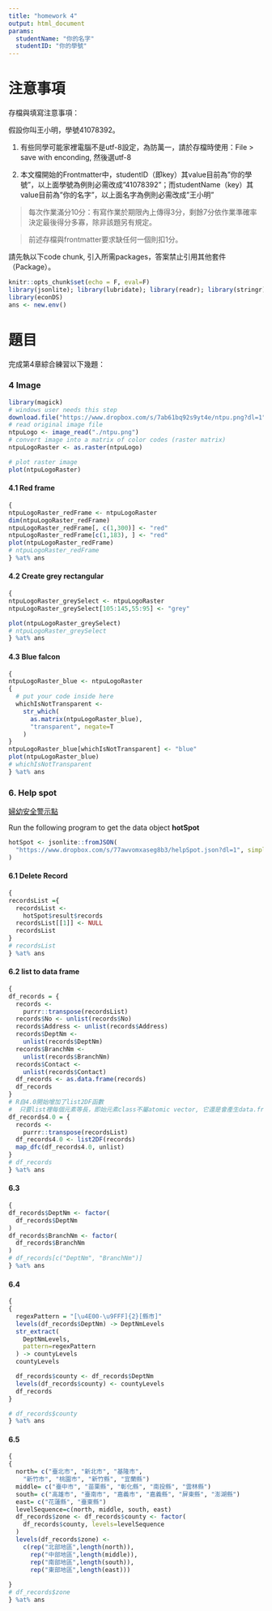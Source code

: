 ```yaml
---
title: "homework 4"
output: html_document
params:
  studentName: "你的名字"
  studentID: "你的學號"
---
```


# 注意事項

存檔與填寫注意事項：

假設你叫王小明，學號41078392。

  1. 有些同學可能家裡電腦不是utf-8設定，為防萬一，請於存檔時使用：File > save with enconding, 然後選utf-8

  2. 本文檔開始的Frontmatter中，studentID（即key）其value目前為"你的學號"，以上面學號為例則必需改成"41078392"；而studentName（key）其value目前為"你的名字"，以上面名字為例則必需改成"王小明"
  
> 每次作業滿分10分：有寫作業於期限內上傳得3分，剩餘7分依作業準確率決定最後得分多寡，除非該題另有規定。

> 前述存檔與frontmatter要求缺任何一個則扣1分。

請先執以下code chunk, 引入所需packages，答案禁止引用其他套件（Package）。
```r
knitr::opts_chunk$set(echo = F, eval=F)
library(jsonlite); library(lubridate); library(readr); library(stringr); library(purrr)
library(econDS)
ans <- new.env()
```

# 題目

完成第4章綜合練習以下幾題：

### 4 Image

```r
library(magick)
# windows user needs this step
download.file("https://www.dropbox.com/s/7ab61bq92s9yt4e/ntpu.png?dl=1",destfile = "./ntpu.png",mode = "wb")
# read original image file
ntpuLogo <- image_read("./ntpu.png")
# convert image into a matrix of color codes (raster matrix)
ntpuLogoRaster <- as.raster(ntpuLogo)

# plot raster image
plot(ntpuLogoRaster)
```


#### 4.1 Red frame


```r
{
ntpuLogoRaster_redFrame <- ntpuLogoRaster
dim(ntpuLogoRaster_redFrame)
ntpuLogoRaster_redFrame[, c(1,300)] <- "red"
ntpuLogoRaster_redFrame[c(1,183), ] <- "red"
plot(ntpuLogoRaster_redFrame)
# ntpuLogoRaster_redFrame
} %at% ans
```

#### 4.2 Create grey rectangular

```r
{
ntpuLogoRaster_greySelect <- ntpuLogoRaster
ntpuLogoRaster_greySelect[105:145,55:95] <- "grey"

plot(ntpuLogoRaster_greySelect)
# ntpuLogoRaster_greySelect
} %at% ans
```

#### 4.3 Blue falcon 

```r
{
ntpuLogoRaster_blue <- ntpuLogoRaster
{
  # put your code inside here
  whichIsNotTransparent <-
    str_which(
      as.matrix(ntpuLogoRaster_blue),
      "transparent", negate=T
    )
}
ntpuLogoRaster_blue[whichIsNotTransparent] <- "blue"
plot(ntpuLogoRaster_blue)
# whichIsNotTransparent
} %at% ans
```

### 6. Help spot
[婦幼安全警示點](https://data.gov.tw/dataset/6247)

Run the following program to get the data object **hotSpot**
```r
hotSpot <- jsonlite::fromJSON(
  "https://www.dropbox.com/s/77awvomxaseg8b3/helpSpot.json?dl=1", simplifyDataFrame = F
)
```


#### 6.1 Delete Record

```r
{
recordsList ={
  recordsList <- 
    hotSpot$result$records
  recordsList[[1]] <- NULL
  recordsList
}
# recordsList
} %at% ans
```

#### 6.2 list to data frame

```r
{
df_records = {
  records <-
    purrr::transpose(recordsList)
  records$No <- unlist(records$No)
  records$Address <- unlist(records$Address)
  records$DeptNm <-
    unlist(records$DeptNm)
  records$BranchNm <-
    unlist(records$BranchNm)
  records$Contact <-
    unlist(records$Contact)
  df_records <- as.data.frame(records)
  df_records
}
# R自4.0開始增加了list2DF函數
#  只要list裡每個元素等長，即始元素class不屬atomic vector, 它還是會產生data.frame且有正確的column數目，但每個column class還是list, 如要atomic vector依然要一一unlist. 
df_records4.0 = {
  records <-
    purrr::transpose(recordsList)
  df_records4.0 <- list2DF(records)
  map_dfc(df_records4.0, unlist) 
}
# df_records
} %at% ans
```

#### 6.3

```r
{
df_records$DeptNm <- factor(
  df_records$DeptNm
)
df_records$BranchNm <- factor(
  df_records$BranchNm
)
# df_records[c("DeptNm", "BranchNm")]
} %at% ans
```

#### 6.4

```r
{
{
  regexPattern = "[\u4E00-\u9FFF]{2}[縣市]"
  levels(df_records$DeptNm) -> DeptNmLevels
  str_extract(
    DeptNmLevels,
    pattern=regexPattern
  ) -> countyLevels
  countyLevels

  df_records$county <- df_records$DeptNm
  levels(df_records$county) <- countyLevels
  df_records
}

# df_records$county
} %at% ans
```

#### 6.5

```r
{
{
  north= c("臺北市", "新北市", "基隆市", 
    "新竹市", "桃園市", "新竹縣", "宜蘭縣")
  middle= c("臺中市", "苗栗縣", "彰化縣", "南投縣", "雲林縣")
  south= c("高雄市", "臺南市", "嘉義市", "嘉義縣", "屏東縣", "澎湖縣")
  east= c("花蓮縣", "臺東縣")
  levelSequence=c(north, middle, south, east)   
  df_records$zone <- df_records$county <- factor(
    df_records$county, levels=levelSequence
  )
  levels(df_records$zone) <- 
    c(rep("北部地區",length(north)),
      rep("中部地區",length(middle)),
      rep("南部地區",length(south)),
      rep("東部地區",length(east)))
  
}
# df_records$zone
} %at% ans
```



